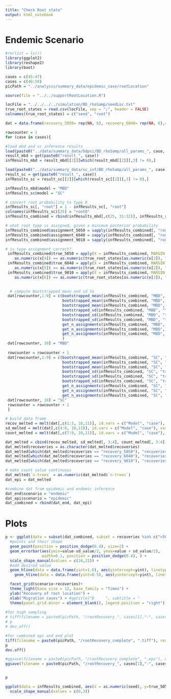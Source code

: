```yaml
---
title: "Check Root state"
output: html_notebook
---
```


# Endemic Scenario

```r
#rm(list = ls())
library(ggplot2)
library(reshape2)
library(boot)

cases = c(45:47)
cases = c(48:50)
picPath = "../analysis/summary_data/epidemic_case/rootLocation"
```

```r
source(file = "../../supportRootLocation.R")
```

```r
locFile = "../../../../simulation/BD_rhoSamp/seedLoc.txt"
true_root_states = read.csv(locFile, sep = ";", header = FALSE)
colnames(true_root_states) = c("seed", "root")
```

```r
dat = data.frame(recovery_5050= rep(NA, 6), recovery_6040= rep(NA, 6),recovery_9010= rep(NA, 6),sd_5050=rep(NA,6), sd_6040 = rep(NA, 6), sd_9010=rep(NA,6),n_5050 =rep(NA, 6), n_6040 = rep(NA, 6), n_9010 = rep(NA, 6), Model = rep(NA, 6), case=c(rep("fast",2), rep("medium",2),rep("slow",2)))
```



```r
rowcounter = 1
for (case in cases){

#load mbd and sc inference results
load(paste0("../data/summary_data/bdpsi/BD_rhoSamp/all_params_", case, ".Rdat"))
result_mbd = get(paste0("result_", case))
infResults_mbd = result_mbd[[2]][which(result_mbd[[2]][,3] != 0),]

load(paste0("../data/summary_data/sc_inf/BD_rhoSamp/all_params_", case, ".Rdat"))
result_sc = get(paste0("result_", case))
infResults_sc = result_sc[[2]][which(result_sc[[2]][,3] != 0),]

infResults_mbd$model = "MBD"
infResults_sc$model = "SC"

# convert root probability to type 0
infResults_sc[, "root"] = 1 - infResults_sc[, "root"]
colnames(infResults_sc)[25] = "root0"
infResults_combined = rbind(infResults_mbd[,c(25, 31:32)], infResults_sc[,c(25, 34:35)])

# what root type is assigned, given a minimum posterior probability
infResults_combined$assignment_5050 = sapply(infResults_combined[, "root0"], function(x){prob_to_assignment(prob = x, margin = 0)})
infResults_combined$assignment_6040 = sapply(infResults_combined[, "root0"], function(x){prob_to_assignment(prob = x, margin = 0.1)})
infResults_combined$assignment_9010 = sapply(infResults_combined[, "root0"], function(x){prob_to_assignment(prob = x, margin = 0.4)})

# is type assignment correct?
 infResults_combined$true_5050 = apply(X = infResults_combined, MARGIN = 1,FUN = function(x){
    as.numeric(x[4]) == as.numeric(true_root_states[as.numeric(x[2]), "root"])})
 infResults_combined$true_6040 = apply(X = infResults_combined, MARGIN = 1,FUN = function(x){
    as.numeric(x[5]) == as.numeric(true_root_states[as.numeric(x[2]), "root"])})
 infResults_combined$true_9010 = apply(X = infResults_combined, MARGIN = 1,FUN = function(x){
    as.numeric(x[6]) == as.numeric(true_root_states[as.numeric(x[2]), "root"])})

 
  # compute bootstrapped mean and sd to
 dat[rowcounter,1:9] = c(bootstrapped_mean(infResults_combined, "MBD", "true_5050"),
                         bootstrapped_mean(infResults_combined, "MBD", "true_6040"),
                         bootstrapped_mean(infResults_combined, "MBD", "true_9010"),
                         bootstrapped_sd(infResults_combined, "MBD", "true_5050"),
                         bootstrapped_sd(infResults_combined, "MBD", "true_6040"),
                         bootstrapped_sd(infResults_combined, "MBD", "true_9010"),
                         get_n_assignments(infResults_combined, "MBD", "true_5050"),
                         get_n_assignments(infResults_combined, "MBD", "true_6040"),
                         get_n_assignments(infResults_combined, "MBD", "true_9010")
                         )
 dat[rowcounter, 10] = "MBD"
                          
 rowcounter = rowcounter + 1
 dat[rowcounter,1:9] = c(bootstrapped_mean(infResults_combined, "SC", "true_5050"),
                         bootstrapped_mean(infResults_combined, "SC", "true_6040"),
                         bootstrapped_mean(infResults_combined, "SC", "true_9010"),
                         bootstrapped_sd(infResults_combined, "SC", "true_5050"),
                         bootstrapped_sd(infResults_combined, "SC", "true_6040"),
                         bootstrapped_sd(infResults_combined, "SC", "true_9010"),
                         get_n_assignments(infResults_combined, "SC", "true_5050"),
                         get_n_assignments(infResults_combined, "SC", "true_6040"),
                         get_n_assignments(infResults_combined, "SC", "true_9010"))
 dat[rowcounter, 10] = "SC"
 rowcounter = rowcounter + 1
 }

# build data frame
recov_melted = melt(dat[,c(1:3, 10,11)], id.vars = c("Model", "case"), variable.name = "recoveries")
sd_melted = melt(dat[,c(4:6, 10,11)], id.vars = c("Model", "case"), variable.name = "sd", value.name = "sd_value")
count_melted = melt(dat[,c(7:9, 10,11)], id.vars = c("Model", "case"), variable.name = "count", value.name = "n-trees")

dat_melted = cbind(recov_melted, sd_melted[, 3:4], count_melted[, 3:4])
dat_melted$recoveries = as.character(dat_melted$recoveries)
dat_melted[which(dat_melted$recoveries == "recovery_5050"), "recoveries"] = ">50%"
dat_melted[which(dat_melted$recoveries == "recovery_6040"), "recoveries"] = ">60%"
dat_melted[which(dat_melted$recoveries == "recovery_9010"), "recoveries"] = ">90%"

# make count value continuous
dat_melted$`n-trees` = as.numeric(dat_melted$`n-trees`)
dat_epi = dat_melted
```


```r
#combine dat from epidemic and endemic inference
dat_end$scenario = "endemic"
dat_epi$scenario = "epidemic"
dat_combined = rbind(dat_end, dat_epi)
```

# Plots

```r
p <- ggplot(data = subset(dat_combined, subset = recoveries %in% c(">50%",">90%")), aes(x = case, y = as.numeric(value), shape = Model, col = `n-trees`, fill = `n-trees`)) + 
  #points and their shape
  geom_point(position = position_dodge(0.4), size=2) +
  geom_errorbar(aes(ymin=value-sd_value/2, ymax=value + sd_value/2), 
                width=0.1, position = position_dodge(0.4), ) +
  scale_shape_manual(values = c(24,21)) + 
  #add desired value
  geom_hline(data = data.frame(yint=1.0), aes(yintercept=yint), linetype="dashed", colour="#990000", alpha=0.6)+ 
    geom_hline(data = data.frame(yint=0.5), aes(yintercept=yint), linetype="dashed", colour="#990000", alpha=0.6)+ 

  facet_grid(scenario~recoveries)+
  theme_light(base_size = 12, base_family = "Times") + 
  ylab("Recovery of root location") + 
  xlab("Migration cases") + #ggtitle("B     ", subtitle = "                           Epidemic Scenario") +
  theme(panel.grid.minor = element_blank(), legend.position = "right")  + ylim(0.3, 1.0)
  
#for high sampling
# tiff(filename = paste0(picPath, "/rootRecovery_", cases[1],"-", cases[3], ".tiff"), res = 300, width = 13, height = 7.5, units = "cm", compression = "none")
# p
# dev.off()

#for combined epi and end plot
tiff(filename = paste0(picPath, "/rootRecovery_complete", ".tiff"), res = 300, width = 13, height = 13, units = "cm", compression = "none")
p
dev.off()

#ggsave(filename = paste0(picPath, "/rootRecovery_complete", ".eps"), dpi  = 300, width = 13, height = 15, units = "cm", device = "eps")
ggsave(filename = paste0(picPath, "/rootRecovery_", cases[1],"-", cases[3],".pdf"), plot = p, width = 13, height = 7.5, units = "cm")


p
```


```r
ggplot(data = infResults_combined, aes(x = as.numeric(seed), y=true_5050, group=model)) + geom_point(aes(shape=model)) + 
  scale_shape_manual(values = c(0,3))

```




